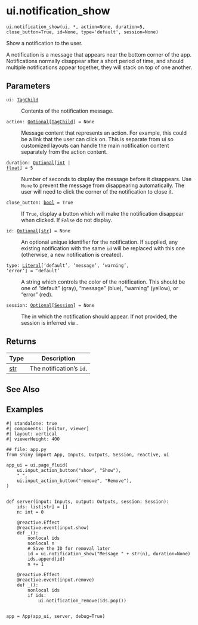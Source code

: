 # ui.notification_show { #shiny.ui.notification_show }

`ui.notification_show(ui, *, action=None, duration=5, close_button=True, id=None, type='default', session=None)`

Show a notification to the user.

A notification is a message that appears near the bottom corner of the app.
Notifications normally disappear after a short period of time, and should multiple
notifications appear together, they will stack on top of one another.

## Parameters

<code><span class="parameter-name">ui</span><span class="parameter-annotation-sep">:</span> <span class="parameter-annotation">[TagChild](`htmltools.TagChild`)</span></code>

:   Contents of the notification message.

<code><span class="parameter-name">action</span><span class="parameter-annotation-sep">:</span> <span class="parameter-annotation">[Optional](`typing.Optional`)\[[TagChild](`htmltools.TagChild`)\]</span> <span class="parameter-default-sep">=</span> <span class="parameter-default">None</span></code>

:   Message content that represents an action. For example, this could be a link
    that the user can click on. This is separate from ui so customized layouts can
    handle the main notification content separately from the action content.

<code><span class="parameter-name">duration</span><span class="parameter-annotation-sep">:</span> <span class="parameter-annotation">[Optional](`typing.Optional`)\[[int](`int`) \| [float](`float`)\]</span> <span class="parameter-default-sep">=</span> <span class="parameter-default">5</span></code>

:   Number of seconds to display the message before it disappears. Use ``None`` to
    prevent the message from disappearing automatically. The user will need to click
    the corner of the notification to close it.

<code><span class="parameter-name">close_button</span><span class="parameter-annotation-sep">:</span> <span class="parameter-annotation">[bool](`bool`)</span> <span class="parameter-default-sep">=</span> <span class="parameter-default">True</span></code>

:   If ``True``, display a button which will make the notification disappear when
    clicked. If ``False`` do not display.

<code><span class="parameter-name">id</span><span class="parameter-annotation-sep">:</span> <span class="parameter-annotation">[Optional](`typing.Optional`)\[[str](`str`)\]</span> <span class="parameter-default-sep">=</span> <span class="parameter-default">None</span></code>

:   An optional unique identifier for the notification. If supplied, any existing
    notification with the same ``id`` will be replaced with this one (otherwise, a
    new notification is created).

<code><span class="parameter-name">type</span><span class="parameter-annotation-sep">:</span> <span class="parameter-annotation">[Literal](`typing.Literal`)\['default', 'message', 'warning', 'error'\]</span> <span class="parameter-default-sep">=</span> <span class="parameter-default">'default'</span></code>

:   A string which controls the color of the notification. This should be one of
    "default" (gray), "message" (blue), "warning" (yellow), or "error" (red).

<code><span class="parameter-name">session</span><span class="parameter-annotation-sep">:</span> <span class="parameter-annotation">[Optional](`typing.Optional`)\[[Session](`shiny.session.Session`)\]</span> <span class="parameter-default-sep">=</span> <span class="parameter-default">None</span></code>

:   The [](:class:`~shiny.Session`) in which the notification should appear.  If not
    provided, the session is inferred via [](:func:`~shiny.session.get_current_session`).

## Returns

| Type         | Description                |
|--------------|----------------------------|
| [str](`str`) | The notification's ``id``. |

## See Also

[](:func:`~shiny.ui.notification_remove`)
[](:func:`~shiny.ui.modal`)

## Examples

```shinylive-python
#| standalone: true
#| components: [editor, viewer]
#| layout: vertical
#| viewerHeight: 400

## file: app.py
from shiny import App, Inputs, Outputs, Session, reactive, ui

app_ui = ui.page_fluid(
    ui.input_action_button("show", "Show"),
    " ",
    ui.input_action_button("remove", "Remove"),
)


def server(input: Inputs, output: Outputs, session: Session):
    ids: list[str] = []
    n: int = 0

    @reactive.Effect
    @reactive.event(input.show)
    def _():
        nonlocal ids
        nonlocal n
        # Save the ID for removal later
        id = ui.notification_show("Message " + str(n), duration=None)
        ids.append(id)
        n += 1

    @reactive.Effect
    @reactive.event(input.remove)
    def _():
        nonlocal ids
        if ids:
            ui.notification_remove(ids.pop())


app = App(app_ui, server, debug=True)
```